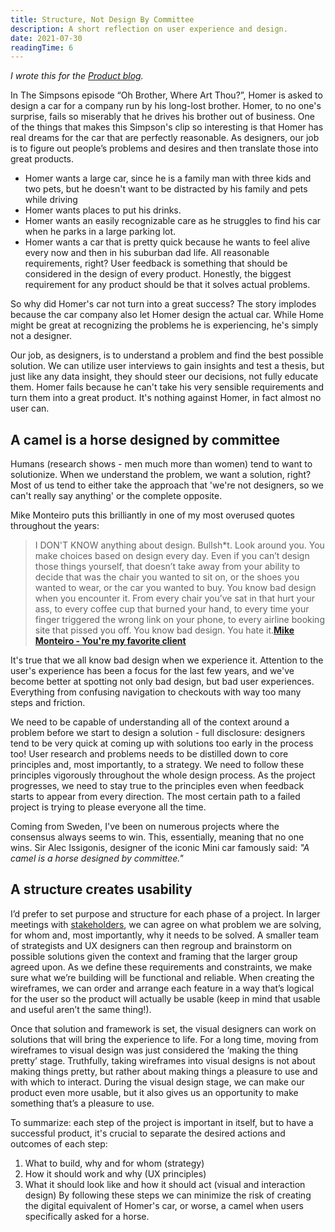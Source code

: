 ```yaml
---
title: Structure, Not Design By Committee
description: A short reflection on user experience and design.
date: 2021-07-30
readingTime: 6
---
```


_I wrote this for the <a href="https://productinc.substack.com/p/structure-not-design-by-committee">Product blog</a>._

In The Simpsons episode “Oh Brother, Where Art Thou?”, Homer is asked to design a car for a company run by his long-lost brother. Homer, to no one's surprise, fails so miserably that he drives his brother out of business. One of the things that makes this Simpson's clip so interesting is that Homer has real dreams for the car that are perfectly reasonable. As designers, our job is to figure out people’s problems and desires and then translate those into great products.

- Homer wants a large car, since he is a family man with three kids and two pets, but he doesn't want to be distracted by his family and pets while driving
- Homer wants places to put his drinks.
- Homer wants an easily recognizable care as he struggles to find his car when he parks in a large parking lot.
- Homer wants a car that is pretty quick because he wants to feel alive every now and then in his suburban dad life.
All reasonable requirements, right? User feedback is something that should be considered in the design of every product. Honestly, the biggest requirement for any product should be that it solves actual problems.

So why did Homer's car not turn into a great success? The story implodes because the car company also let Homer design the actual car. While Home might be great at recognizing the problems he is experiencing, he's simply not a designer.

Our job, as designers, is to understand a problem and find the best possible solution. We can utilize user interviews to gain insights and test a thesis, but just like any data insight, they should steer our decisions, not fully educate them. Homer fails because he can't take his very sensible requirements and turn them into a great product. It's nothing against Homer, in fact almost no user can.

## A camel is a horse designed by committee

Humans (research shows - men much more than women) tend to want to solutionize. When we understand the problem, we want a solution, right? Most of us tend to either take the approach that 'we're not designers, so we can't really say anything' or the complete opposite.

Mike Monteiro puts this brilliantly in one of my most overused quotes throughout the years:

>I DON'T KNOW anything about design. Bullsh*t. Look around you. You make choices based on design every day. Even if you can’t design those things yourself, that doesn’t take away from your ability to decide that was the chair you wanted to sit on, or the shoes you wanted to wear, or the car you wanted to buy. You know bad design when you encounter it. From every chair you’ve sat in that hurt your ass, to every coffee cup that burned your hand, to every time your finger triggered the wrong link on your phone, to every airline booking site that pissed you off. You know bad design. You hate it.**<a href="https://abookapart.com/products/youre-my-favorite-client">Mike Monteiro - You're my favorite client</a>**

It's true that we all know bad design when we experience it. Attention to the user's experience has been a focus for the last few years, and we've become better at spotting not only bad design, but bad user experiences. Everything from confusing navigation to checkouts with way too many steps and friction.

We need to be capable of understanding all of the context around a problem before we start to design a solution - full disclosure: designers tend to be very quick at coming up with solutions too early in the process too! User research and problems needs to be distilled down to core principles and, most importantly, to a strategy. We need to follow these principles vigorously throughout the whole design process. As the project progresses, we need to stay true to the principles even when feedback starts to appear from every direction. The most certain path to a failed project is trying to please everyone all the time.

Coming from Sweden, I've been on numerous projects where the consensus always seems to win. This, essentially, meaning that no one wins. Sir Alec Issigonis, designer of the iconic Mini car famously said: _"A camel is a horse designed by committee."_

## A structure creates usability

I’d prefer to set purpose and structure for each phase of a project. In larger meetings with <a href="/stakeholder">stakeholders</a>, we can agree on what problem we are solving, for whom and, most importantly, why it needs to be solved. A smaller team of strategists and UX designers can then regroup and brainstorm on possible solutions given the context and framing that the larger group agreed upon. As we define these requirements and constraints, we make sure what we’re building will be functional and reliable. When creating the wireframes, we can order and arrange each feature in a way that’s logical for the user so the product will actually be usable (keep in mind that usable and useful aren’t the same thing!).

Once that solution and framework is set, the visual designers can work on solutions that will bring the experience to life. For a long time, moving from wireframes to visual design was just considered the ‘making the thing pretty’ stage. Truthfully, taking wireframes into visual designs is not about making things pretty, but rather about making things a pleasure to use and with which to interact. During the visual design stage, we can make our product even more usable, but it also gives us an opportunity to make something that’s a pleasure to use.

To summarize: each step of the project is important in itself, but to have a successful product, it's crucial to separate the desired actions and outcomes of each step:

1. What to build, why and for whom (strategy)
2. How it should work and why (UX principles)
3. What it should look like and how it should act (visual and interaction design)
By following these steps we can minimize the risk of creating the digital equivalent of Homer's car, or worse, a camel when users specifically asked for a horse.